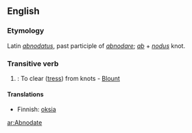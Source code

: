 ==English==

===Etymology===
Latin ''[[abnodatus]]'', past participle of ''[[abnodare]]''; ''[[ab]]'' + ''[[nodus]]'' knot.

===Transitive verb===
{{rfc-trverb|Transitive verb}}
{{en-verb|abnodat|ing}}

# {{rare}}: To clear ([[tress]]) from knots - [[Blount]]

====Translations====
*Finnish: [[oksia]]

[[ar:Abnodate]]